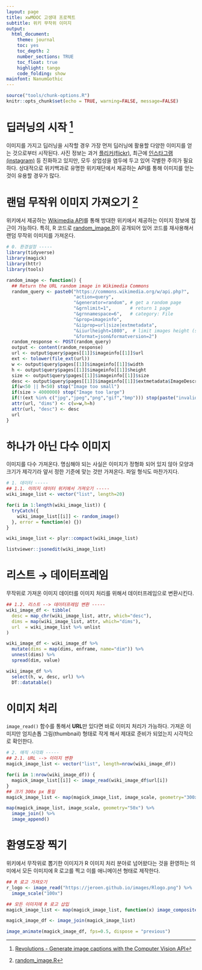```yaml
---
layout: page
title: xwMOOC 고생대 프로젝트
subtitle: 위키 무작위 이미지
output:
  html_document: 
    theme: journal
    toc: yes
    toc_depth: 2
    number_sections: TRUE
    toc_float: true
    highlight: tango
    code_folding: show
mainfont: NanumGothic
---
```


``` r
source("tools/chunk-options.R")
knitr::opts_chunk$set(echo = TRUE, warning=FALSE, message=FALSE)

```

# 딥러닝의 시작 [^start-deep-learning] {#deep-learning-kickoff}

[^start-deep-learning]: [Revolutions - Generate image captions with the Computer Vision API](http://blog.revolutionanalytics.com/2018/03/computer-vision-api.html)

이미지를 가지고 딥러닝을 시작할 경우 가장 먼저 딥러닝에 활용할 다양한 이미지를 얻는 것으로부터 시작된다.
사진 정보는 과거 [플리커(flickr)](https://www.flickr.com/), 최근에 [인스타그램(instagram)](https://www.instagram.com/?hl=ko) 등 진화하고 있지만, 
모두 상업성을 염두에 두고 있어 각별한 주의가 필요하다. 상대적으로 위키백과로 유명한 위키재단에서 제공하는 API를 통해 이미지를 얻는 것이 유용할 경우가 많다.

# 랜덤 무작위 이미지 가져오기 [^random-image] {#function-random-image}

[^random-image]: [random_image.R](https://gist.githubusercontent.com/revodavid/3bdb4be873c5b516ebdf452a7d8ab21b/raw/487672010aad1e46f062b91a5e68a26e27306ac5/random_image.R)

위키에서 제공하는 [Wikimedia API](https://www.mediawiki.org/wiki/API:Main_page)를 통해 방대한 위키에서 제공하는 이미지 정보에 접근이 가능하다.
특히, R 코드로 [random_image.R](https://gist.githubusercontent.com/revodavid/3bdb4be873c5b516ebdf452a7d8ab21b/raw/487672010aad1e46f062b91a5e68a26e27306ac5/random_image.R)이 
공개되어 있어 코드를 재사용해서 랜덤 무작위 이미지를 가져온다.

``` r
# 0. 환경설정 -----
library(tidyverse)
library(magick)
library(httr)
library(tools)

random_image <- function() {
  ## Return the URL random image in Wikimedia Commons
  random_query <- paste0("https://commons.wikimedia.org/w/api.php?",
                         "action=query",
                         "&generator=random", # get a random page
                         "&grnlimit=1",       # return 1 page
                         "&grnnamespace=6",   # category: File
                         "&prop=imageinfo",
                         "&iiprop=url|size|extmetadata",
                         "&iiurlheight=1080",  # limit images height (sometimes)
                         "&format=json&formatversion=2")
  random_response <- POST(random_query)
  output <- content(random_response)
  url <- output$query$pages[[1]]$imageinfo[[1]]$url
  ext <- tolower(file_ext(url))
  w <- output$query$pages[[1]]$imageinfo[[1]]$width
  h <- output$query$pages[[1]]$imageinfo[[1]]$height
  size <- output$query$pages[[1]]$imageinfo[[1]]$size
  desc <- output$query$pages[[1]]$imageinfo[[1]]$extmetadata$ImageDescription$value 
  if(w<50 || h<50) stop("Image too small") 
  if(size > 4000000) stop("Image too large")
  if(!(ext %in% c("jpg","jpeg","png","gif","bmp"))) stop(paste("invalid image type:",ext))
  attr(url, "dims") <- c(w=w,h=h)
  attr(url, "desc") <- desc
  url
} 
```

# 하나가 아닌 다수 이미지 {#crawl-random-image}

이미지를 다수 가져온다. 명심해야 되는 사실은 이미지가 정형화 되어 있지 않아 모양과 크기가 제각기라 
얖서 정한 기준에 맞는 것만 가져온다. 파일 형식도 마찬가지다.

``` r
# 1. 데이터 -----
## 1.1. 이미지 데이터 위키에서 가져오기 -----
wiki_image_list <- vector("list", length=20)

for(i in 1:length(wiki_image_list)) {
  tryCatch({
    wiki_image_list[[i]] <- random_image()
  }, error = function(e) {})
}

wiki_image_list <- plyr::compact(wiki_image_list)

listviewer::jsonedit(wiki_image_list)
```

# 리스트 &rarr; 데이터프레임 {#rectangle-random-image}

무작위로 가져온 이미지 데이터를 이미지 처리를 위해서 데이터프레임으로 변환시킨다.

``` r
## 1.2. 리스트 --> 데이터프레임 변환 -----
wiki_image_df <- tibble(
  desc = map_chr(wiki_image_list, attr, which="desc"),
  dims = map(wiki_image_list, attr, which="dims"),
  url  = wiki_image_list %>% unlist
)

wiki_image_df <- wiki_image_df %>% 
  mutate(dims = map(dims, enframe, name="dim")) %>% 
  unnest(dims) %>% 
  spread(dim, value)

wiki_image_df %>% 
  select(h, w, desc, url) %>% 
  DT::datatable()
```

# 이미지 처리  {#image-process-random-image}

`image_read()` 함수를 통해서 **URL**만 있다면 바로 이미지 처리가 가능하다.
가져온 이미지만 엄지손톱 그림(thumbnail) 형태로 작게 해서 제대로 준비가 되었는지 시각적으로 확인한다.

``` r
# 2. 매직 시각화 -----
## 2.1. URL --> 이미지 변환
magick_image_list <- vector("list", length=nrow(wiki_image_df))

for(i in 1:nrow(wiki_image_df)) {
  magick_image_list[[i]] <- image_read(wiki_image_df$url[i])
}
## 크기 300x px 통일
magick_image_list <- map(magick_image_list, image_scale, geometry="300x")

map(magick_image_list, image_scale, geometry="50x") %>% 
  image_join() %>% 
  image_append()
```

# 환영도장 찍기  {#animate-process-random-image}

위키에서 무작위로 뽑기한 이미지가 R 이미지 처리 분야로 넘어왔다는 것을 환영하는 의미에서 모든 이미지에 
R 로고를 찍고 이를 애니메이션 형태로 제작한다.

``` r
## R 로고 가져오기 
r_logo <- image_read("https://jeroen.github.io/images/Rlogo.png") %>% 
  image_scale("100x")

## 모든 이미지에 R 로고 삽입
magick_image_list <- map(magick_image_list, function(x) image_composite(x, r_logo, offset="+200+110"))

magick_image_df <- image_join(magick_image_list)

image_animate(magick_image_df, fps=0.5, dispose = "previous")
```




